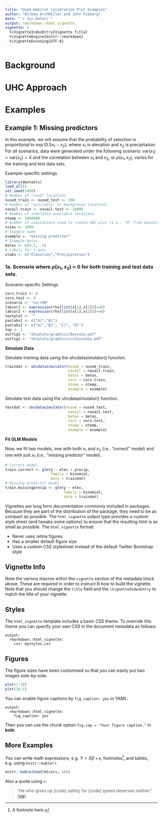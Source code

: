 ```yaml
---
title: "Used-Habitat Calibration Plot Examples"
author: "Althea ArchMiller and John Fieberg"
date: "`r Sys.Date()`"
output: rmarkdown::html_vignette
vignette: >
  %\VignetteIndexEntry{Vignette Title}
  %\VignetteEngine{knitr::rmarkdown}
  %\VignetteEncoding{UTF-8}
---
```


# Background 

# UHC Approach

# Examples

## Example 1: Missing predictors

In this example, we will assume that the probability of selection is 
proportional to $\exp(0.5x_1 - x_2)$, where $x_1$ is elevation and $x_2$ is 
precipitation. For all scenarios, data were generated under the following
scenario: $\text{var}(x_1) = \text{var}(x_2) = 4$ and the correlation between
$x_1$ and $x_2$, or $\rho(x_1,x_2)$, varies for the training and test data sets. 

Example-specific settings
```r
library(devtools)
load_all()
set.seed(1000)
# Number of "used" locations
nused_train <- nused_test <- 100 
# Number of "available" or background locations
navail.train <- navail.test <- 10000
# Number of simulated available locations
ntemp <- 1000000
# Number of simulations used to create UHC plot (i.e., "M" from manuscript)
nsims <- 1000
# Example name
example <- "missing predictor"
# Example betas
betas <- c(0.5, -1)
# Labels for x-axes
xlabs <- c("Elevation","Precipitation")
```

### 1a. Scenario where $\rho(x_1,x_2)$ = 0 for both training and test data sets.

Scenario-specific Settings
```r
corx.train <- 0                      
corx.test <- 0                       
scenario <- "corr00"                 
labcor1 <- expression(rho[list(x[1],x[2])]==0)
labcor2 <- expression(rho[list(x[1],x[2])]==0) 
textplot <- ""                       
panlabs1 <- c("A)","B)")     
panlabs2 <- c("A)","B)", "C)", "D)")
top <- 1                           
outfig1 <- "uhcplots/graphics/Boyce1a.pdf"
outfig2 <- "uhcplots/graphics/crosssim1a.pdf"
```

**Simulate Data**

Simulate training data using the uhcdatasimulator() function.
```r
traindat <- uhcdatasimulator(nused = nused_train,
                             navail = navail.train,
                             betas = betas,
                             corx = corx.train,
                             ntemp = ntemp,
                             example = example)
```

Simulate test data using the uhcdatasimulator() function.
```r
testdat <- uhcdatasimulator(nused = nused_test,
                             navail = navail.test,
                             betas = betas,
                             corx = corx.test,
                             ntemp = ntemp,
                             example = example)
```

**Fit GLM Models**

Now, we fit two models, one with both $x_1$ and $x_2$ (i.e., "correct" model) 
and one with just $x_1$ (i.e., "missing predictor" model).

```r
# Correct model
train.correct <- glm(y ~ elev + precip,
                     family = binomial,
                     data = traindat)
# Missing predictor model
train.missingprecip <- glm(y ~ elev,
                           family = binomial,
                           data = traindat)
```



Vignettes are long form documentation commonly included in packages. Because they are part of the distribution of the package, they need to be as compact as possible. The `html_vignette` output type provides a custom style sheet (and tweaks some options) to ensure that the resulting html is as small as possible. The `html_vignette` format:

- Never uses retina figures
- Has a smaller default figure size
- Uses a custom CSS stylesheet instead of the default Twitter Bootstrap style

## Vignette Info

Note the various macros within the `vignette` section of the metadata block above. These are required in order to instruct R how to build the vignette. Note that you should change the `title` field and the `\VignetteIndexEntry` to match the title of your vignette.

## Styles

The `html_vignette` template includes a basic CSS theme. To override this theme you can specify your own CSS in the document metadata as follows:

    output: 
      rmarkdown::html_vignette:
        css: mystyles.css

## Figures

The figure sizes have been customised so that you can easily put two images side-by-side. 

```r
plot(1:10)
plot(10:1)
```

You can enable figure captions by `fig_caption: yes` in YAML:

    output:
      rmarkdown::html_vignette:
        fig_caption: yes

Then you can use the chunk option `fig.cap = "Your figure caption."` in **knitr**.

## More Examples

You can write math expressions, e.g. $Y = X\beta + \epsilon$, footnotes^[A footnote here.], and tables, e.g. using `knitr::kable()`.

```r
knitr::kable(head(mtcars, 10))
```

Also a quote using `>`:

> "He who gives up [code] safety for [code] speed deserves neither."
([via](https://twitter.com/hadleywickham/status/504368538874703872))
